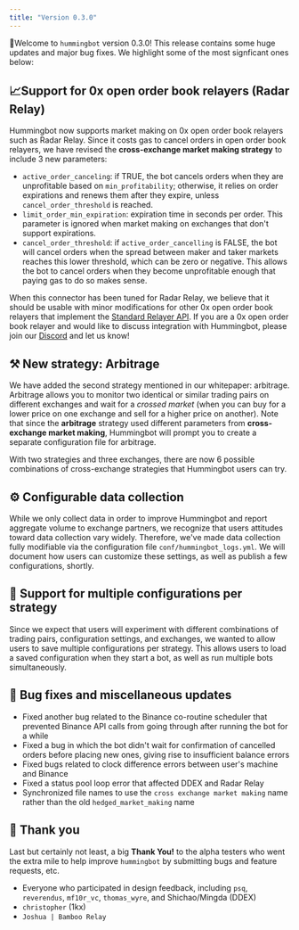 ```yaml
---
title: "Version 0.3.0"
---
```


🚀Welcome to `hummingbot` version 0.3.0! This release contains some huge updates and major bug fixes. We highlight some of the most signficant ones below:

## 📈Support for 0x open order book relayers (Radar Relay)

Hummingbot now supports market making on 0x open order book relayers such as Radar Relay. Since it costs gas to cancel orders in open order book relayers, we have revised the **cross-exchange market making strategy** to include 3 new parameters:

- `active_order_canceling`: if TRUE, the bot cancels orders when they are unprofitable based on `min_profitability`; otherwise, it relies on order expirations and renews them after they expire, unless `cancel_order_threshold` is reached.
- `limit_order_min_expiration`: expiration time in seconds per order. This parameter is ignored when market making on exchanges that don't support expirations.
- `cancel_order_threshold`: if `active_order_cancelling` is FALSE, the bot will cancel orders when the spread between maker and taker markets reaches this lower threshold, which can be zero or negative. This allows the bot to cancel orders when they become unprofitable enough that paying gas to do so makes sense.

When this connector has been tuned for Radar Relay, we believe that it should be usable with minor modifications for other 0x open order book relayers that implement the [Standard Relayer API](https://github.com/0xProject/standard-relayer-api). If you are a 0x open order book relayer and would like to discuss integration with Hummingbot, please join our [Discord](https://discord.hummingbot.io) and let us know!

## ⚒ New strategy: Arbitrage

We have added the second strategy mentioned in our whitepaper: arbitrage. Arbitrage allows you to monitor two identical or similar trading pairs on different exchanges and wait for a _crossed market_ (when you can buy for a lower price on one exchange and sell for a higher price on another). Note that since the **arbitrage** strategy used different parameters from **cross-exchange market making**, Hummingbot will prompt you to create a separate configuration file for arbitrage.

With two strategies and three exchanges, there are now 6 possible combinations of cross-exchange strategies that Hummingbot users can try.

## ⚙ Configurable data collection

While we only collect data in order to improve Hummingbot and report aggregate volume to exchange partners, we recognize that users attitudes toward data collection vary widely. Therefore, we've made data collection fully modifiable via the configuration file `conf/hummingbot_logs.yml`. We will document how users can customize these settings, as well as publish a few configurations, shortly.

## 💾 Support for multiple configurations per strategy

Since we expect that users will experiment with different combinations of trading pairs, configuration settings, and exchanges, we wanted to allow users to save multiple configurations per strategy. This allows users to load a saved configuration when they start a bot, as well as run multiple bots simultaneously.

## 🐞 Bug fixes and miscellaneous updates

- Fixed another bug related to the Binance co-routine scheduler that prevented Binance API calls from going through after running the bot for a while
- Fixed a bug in which the bot didn't wait for confirmation of cancelled orders before placing new ones, giving rise to insufficient balance errors
- Fixed bugs related to clock difference errors between user's machine and Binance
- Fixed a status pool loop error that affected DDEX and Radar Relay
- Synchronized file names to use the `cross exchange market making` name rather than the old `hedged_market_making` name

## 🙏 Thank you

Last but certainly not least, a big **Thank You!** to the alpha testers who went the extra mile to help improve `hummingbot` by submitting bugs and feature requests, etc.

- Everyone who participated in design feedback, including `psq`, `reverendus`, `mf10r_vc`, `thomas_wyre`, and Shichao/Mingda (DDEX)
- `christopher` (1kx)
- `Joshua | Bamboo Relay`
